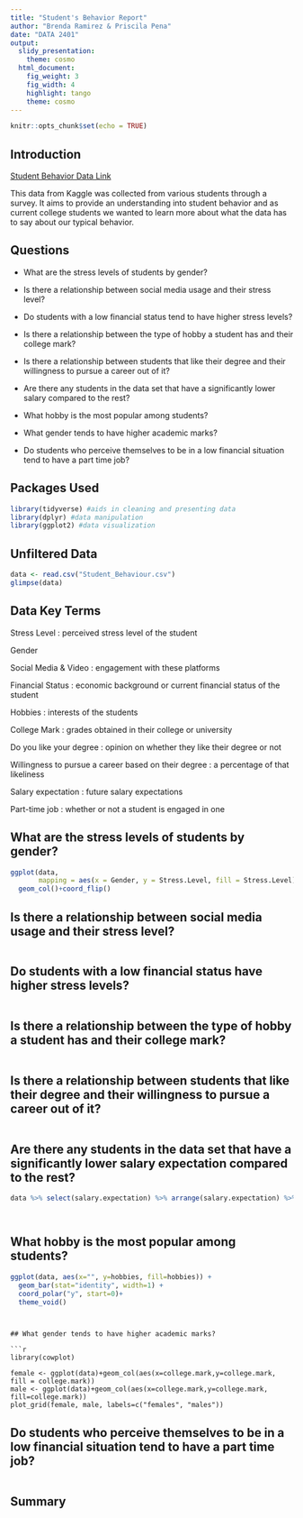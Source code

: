 ```yaml
---
title: "Student's Behavior Report"
author: "Brenda Ramirez & Priscila Pena"
date: "DATA 2401"
output: 
  slidy_presentation:
    theme: cosmo
  html_document:
    fig_weight: 3
    fig_width: 4
    highlight: tango
    theme: cosmo
---
```


```r
knitr::opts_chunk$set(echo = TRUE)

```

## Introduction

[Student Behavior Data Link](https://www.kaggle.com/datasets/gunapro/student-behavior/data)

This data from Kaggle was collected from various students through a survey. It aims to provide an understanding into student behavior and as current college students we wanted to learn more about what the data has to say about our typical behavior.

## Questions

-   What are the stress levels of students by gender?

-   Is there a relationship between social media usage and their stress level?

-   Do students with a low financial status tend to have higher stress levels?

-   Is there a relationship between the type of hobby a student has and their college mark?

-   Is there a relationship between students that like their degree and their willingness to pursue a career out of it?

-   Are there any students in the data set that have a significantly lower salary compared to the rest?

-   What hobby is the most popular among students?

-   What gender tends to have higher academic marks?

-   Do students who perceive themselves to be in a low financial situation tend to have a part time job?

## Packages Used

```r
library(tidyverse) #aids in cleaning and presenting data
library(dplyr) #data manipulation
library(ggplot2) #data visualization
```

## Unfiltered Data

```r
data <- read.csv("Student_Behaviour.csv")
glimpse(data)
```

## Data Key Terms

Stress Level : perceived stress level of the student

Gender

Social Media & Video : engagement with these platforms

Financial Status : economic background or current financial status of the student

Hobbies : interests of the students

College Mark : grades obtained in their college or university

Do you like your degree : opinion on whether they like their degree or not

Willingness to pursue a career based on their degree : a percentage of that likeliness

Salary expectation : future salary expectations

Part-time job : whether or not a student is engaged in one

## What are the stress levels of students by gender?

```r
ggplot(data,
       mapping = aes(x = Gender, y = Stress.Level, fill = Stress.Level)) + 
  geom_col()+coord_flip()
```

## Is there a relationship between social media usage and their stress level?

```r

```

## Do students with a low financial status have higher stress levels?

```r

```

## Is there a relationship between the type of hobby a student has and their college mark?

```r

```

## Is there a relationship between students that like their degree and their willingness to pursue a career out of it?

```r

```

## Are there any students in the data set that have a significantly lower salary expectation compared to the rest?

```r
data %>% select(salary.expectation) %>% arrange(salary.expectation) %>% head(10)




```

## What hobby is the most popular among students?

```r
ggplot(data, aes(x="", y=hobbies, fill=hobbies)) +
  geom_bar(stat="identity", width=1) +
  coord_polar("y", start=0)+
  theme_void()
```
```


## What gender tends to have higher academic marks?

```r
library(cowplot)

female <- ggplot(data)+geom_col(aes(x=college.mark,y=college.mark, fill = college.mark))
male <- ggplot(data)+geom_col(aes(x=college.mark,y=college.mark, fill=college.mark))
plot_grid(female, male, labels=c("females", "males"))

```

## Do students who perceive themselves to be in a low financial situation tend to have a part time job?

```r

```

## Summary
